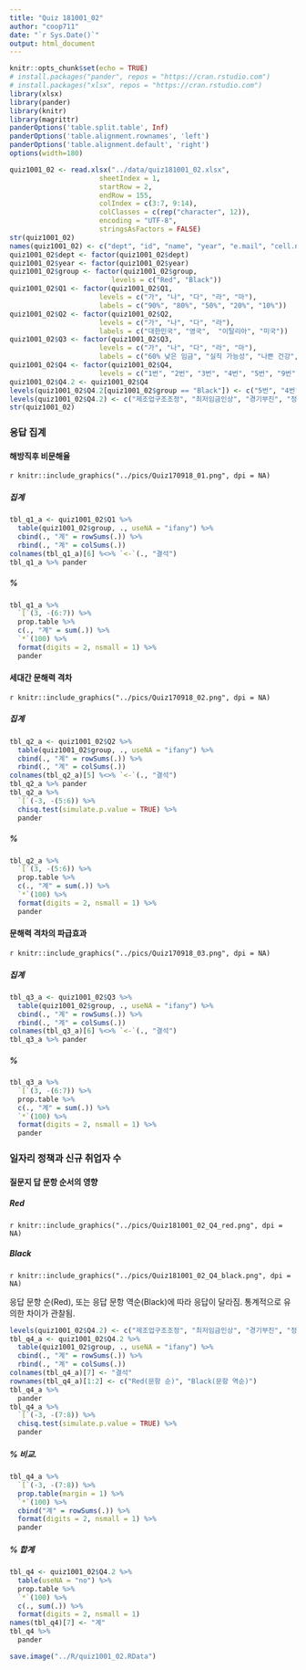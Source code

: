 ```yaml
---
title: "Quiz 181001_02"
author: "coop711"
date: "`r Sys.Date()`"
output: html_document
---
```


```r
knitr::opts_chunk$set(echo = TRUE)
# install.packages("pander", repos = "https://cran.rstudio.com")
# install.packages("xlsx", repos = "https://cran.rstudio.com")
library(xlsx)
library(pander)
library(knitr)
library(magrittr)
panderOptions('table.split.table', Inf)
panderOptions('table.alignment.rownames', 'left')
panderOptions('table.alignment.default', 'right')
options(width=180)
```

```r
quiz1001_02 <- read.xlsx("../data/quiz181001_02.xlsx", 
                      sheetIndex = 1, 
                      startRow = 2, 
                      endRow = 155, 
                      colIndex = c(3:7, 9:14), 
                      colClasses = c(rep("character", 12)), 
                      encoding = "UTF-8",
                      stringsAsFactors = FALSE)
str(quiz1001_02)
names(quiz1001_02) <- c("dept", "id", "name", "year", "e.mail", "cell.no", "Q1", "Q2", "Q3", "Q4", "group")
quiz1001_02$dept <- factor(quiz1001_02$dept)
quiz1001_02$year <- factor(quiz1001_02$year)
quiz1001_02$group <- factor(quiz1001_02$group, 
                         levels = c("Red", "Black"))
quiz1001_02$Q1 <- factor(quiz1001_02$Q1, 
                      levels = c("가", "나", "다", "라", "마"), 
                      labels = c("90%", "80%", "50%", "20%", "10%"))
quiz1001_02$Q2 <- factor(quiz1001_02$Q2, 
                      levels = c("가", "나", "다", "라"), 
                      labels = c("대한민국", "영국",  "이탈리아", "미국"))
quiz1001_02$Q3 <- factor(quiz1001_02$Q3, 
                      levels = c("가", "나", "다", "라", "마"), 
                      labels = c("60% 낮은 임금", "실직 가능성", "나쁜 건강", "활동 불참", "덜 신뢰"))
quiz1001_02$Q4 <- factor(quiz1001_02$Q4, 
                      levels = c("1번", "2번", "3번", "4번", "5번", "9번", "무응답"))
quiz1001_02$Q4.2 <- quiz1001_02$Q4
levels(quiz1001_02$Q4.2[quiz1001_02$group == "Black"]) <- c("5번", "4번", "3번", "2번", "1번", "9번", "무응답")
levels(quiz1001_02$Q4.2) <- c("제조업구조조정", "최저임금인상", "경기부진", "정부대응능력부족", "인구구조변화", "모름/무응답", "불참")
str(quiz1001_02)
```

### 응답 집계

#### 해방직후 비문해율

`r knitr::include_graphics("../pics/Quiz170918_01.png", dpi = NA)`

##### 집계

```r
tbl_q1_a <- quiz1001_02$Q1 %>% 
  table(quiz1001_02$group, ., useNA = "ifany") %>%
  cbind(., "계" = rowSums(.)) %>%
  rbind(., "계" = colSums(.))
colnames(tbl_q1_a)[6] %<>% `<-`(., "결석")
tbl_q1_a %>% pander 
```

##### %

```r
tbl_q1_a %>% 
  `[`(3, -(6:7)) %>%
  prop.table %>% 
  c(., "계" = sum(.)) %>%
  `*`(100) %>%
  format(digits = 2, nsmall = 1) %>%
  pander
```

#### 세대간 문해력 격차

`r knitr::include_graphics("../pics/Quiz170918_02.png", dpi = NA)`

##### 집계

```r
tbl_q2_a <- quiz1001_02$Q2 %>% 
  table(quiz1001_02$group, ., useNA = "ifany") %>%
  cbind(., "계" = rowSums(.)) %>%
  rbind(., "계" = colSums(.))
colnames(tbl_q2_a)[5] %<>% `<-`(., "결석")
tbl_q2_a %>% pander 
tbl_q2_a %>% 
  `[`(-3, -(5:6)) %>%
  chisq.test(simulate.p.value = TRUE) %>%
  pander
```

##### %

```r
tbl_q2_a %>% 
  `[`(3, -(5:6)) %>%
  prop.table %>% 
  c(., "계" = sum(.)) %>%
  `*`(100) %>%
  format(digits = 2, nsmall = 1) %>%
  pander
```

#### 문해력 격차의 파급효과

`r knitr::include_graphics("../pics/Quiz170918_03.png", dpi = NA)`

##### 집계

```r
tbl_q3_a <- quiz1001_02$Q3 %>% 
  table(quiz1001_02$group, ., useNA = "ifany") %>%
  cbind(., "계" = rowSums(.)) %>%
  rbind(., "계" = colSums(.))
colnames(tbl_q3_a)[6] %<>% `<-`(., "결석")
tbl_q3_a %>% pander 
```

##### %

```r
tbl_q3_a %>% 
  `[`(3, -(6:7)) %>%
  prop.table %>% 
  c(., "계" = sum(.)) %>%
  `*`(100) %>%
  format(digits = 2, nsmall = 1) %>%
  pander
```

### 일자리 정책과 신규 취업자 수

#### 질문지 답 문항 순서의 영향

##### Red 

`r knitr::include_graphics("../pics/Quiz181001_02_Q4_red.png", dpi = NA)`

##### Black

`r knitr::include_graphics("../pics/Quiz181001_02_Q4_black.png", dpi = NA)`

응답 문항 순(Red), 또는 응답 문항 역순(Black)에 따라 응답이 달라짐. 통계적으로 유의한 차이가 관찰됨.

```r
levels(quiz1001_02$Q4.2) <- c("제조업구조조정", "최저임금인상", "경기부진", "정부대응능력부족", "인구구조변화", "모름/무응답", "모름/무응답")
tbl_q4_a <- quiz1001_02$Q4.2 %>%
  table(quiz1001_02$group, ., useNA = "ifany") %>%
  cbind(., "계" = rowSums(.)) %>%
  rbind(., "계" = colSums(.))
colnames(tbl_q4_a)[7] <- "결석"
rownames(tbl_q4_a)[1:2] <- c("Red(문항 순)", "Black(문항 역순)")
tbl_q4_a %>% 
  pander
tbl_q4_a %>% 
  `[`(-3, -(7:8)) %>%
  chisq.test(simulate.p.value = TRUE) %>%
  pander
```

##### % 비교.  

```r
tbl_q4_a %>% 
  `[`(-3, -(7:8)) %>%
  prop.table(margin = 1) %>%
  `*`(100) %>%
  cbind("계" = rowSums(.)) %>%
  format(digits = 2, nsmall = 1) %>%
  pander
```

##### % 합계

```r
tbl_q4 <- quiz1001_02$Q4.2 %>%
  table(useNA = "no") %>%
  prop.table %>%
  `*`(100) %>%
  c(., sum(.)) %>%
  format(digits = 2, nsmall = 1)
names(tbl_q4)[7] <- "계"
tbl_q4 %>%
  pander
```


```r
save.image("../R/quiz1001_02.RData")
```